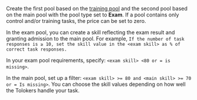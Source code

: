 <Cut title="How do I create two active training pools: the first one for practice and the second one to admit the Tolokers to the main pool?">

Create the first pool based on the [training pool](/docs/glossary#training-pool) and the second pool based on the main pool with the pool type set to **Exam**. If a pool contains only control and/or training tasks, the price can be set to zero.

In the exam pool, you can create a skill reflecting the exam result and granting admission to the main pool. For example, `If the number of task responses is ≥ 10, set the skill value in the <exam skill> as % of correct task responses.`

In your exam pool requirements, specify: `<exam skill> <80 or = is missing>`.

In the main pool, set up a filter: `<exam skill> >= 80 and <main skill> >= 70 or = Is missing>`. You can choose the skill values depending on how well the Tolokers handle your task.

</Cut>
